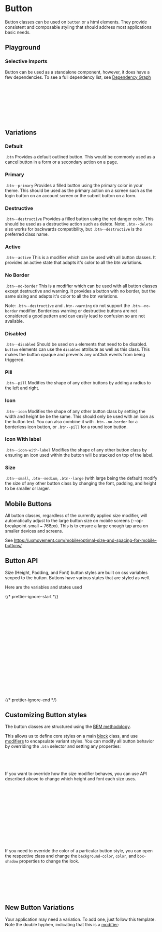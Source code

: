 
<Meta of={ButtonStories} />

# Button

<div
  dangerouslySetInnerHTML={{
    __html: createSourceCodeLink({ link: 'components/button.css' }).outerHTML,
  }}
></div>

Button classes can be used on `button` or `a` html elements. They provide consistent and composable styling that should address most applications basic needs.

## Playground

<Canvas of={ButtonStories.Default} />
<Controls of={ButtonStories.Default} />

### Selective Imports

Button can be used as a standalone component, however, it does have a few dependencies. To see a full dependency list, see [Dependency Graph](?path=/docs/overview-selective-imports--docs#dependencies)

```css
/* Depends on */
@import '@rolemodel/optics/dist/css/core/fonts';
@import '@rolemodel/optics/dist/css/core/tokens';
@import '@rolemodel/optics/dist/css/core/base';
@import '@rolemodel/optics/dist/css/components/icon';

/* Component */
@import '@rolemodel/optics/dist/css/components/button';
```

## Variations

### Default

`.btn` Provides a default outlined button. This would be commonly used as a cancel button in a form or a secondary action on a page.

<Canvas of={ButtonStories.Default} />

### Primary

`.btn--primary` Provides a filled button using the primary color in your theme. This should be used as the primary action on a screen such as the login button on an account screen or the submit button on a form.

<Canvas of={ButtonStories.Primary} />

### Destructive

`.btn--destructive` Provides a filled button using the red danger color. This should be used as a destructive action such as delete.
Note: `.btn--delete` also works for backwards compatibility, but `.btn--destructive` is the preferred class name.

<Canvas of={ButtonStories.Destructive} />

### Active

`.btn--active` This is a modifier which can be used with all button classes. It provides an active state that adapts it's color to all the btn variations.

<Canvas of={ButtonStories.Active} />

### No Border

`.btn--no-border` This is a modifier which can be used with all button classes except destructive and warning. It provides a button with no border, but the same sizing and adapts it's color to all the btn variations.

Note: `.btn--destructive` and `.btn--warning` do not support the `.btn--no-border` modifier. Borderless warning or destructive buttons are not considered a good pattern and can easily lead to confusion so are not available.

<Canvas of={ButtonStories.NoBorder} />

### Disabled

`.btn--disabled` Should be used on `a` elements that need to be disabled. `button` elements can use the `disabled` attribute as well as this class. This makes the button opaque and prevents any onClick events from being triggered.

<Canvas of={ButtonStories.Disabled} />

### Pill

`.btn--pill` Modifies the shape of any other buttons by adding a radius to the left and right.

<Canvas of={ButtonStories.Pill} />

### Icon

`.btn--icon` Modifies the shape of any other button class by setting the width and height be be the same. This should only be used with an icon as the button text. You can also combine it with `.btn--no-border` for a borderless icon button, or `.btn--pill` for a round icon button.

<Canvas of={ButtonStories.Icon} />

### Icon With label

`.btn--icon-with-label` Modifies the shape of any other button class by ensuring an icon used within the button will be stacked on top of the label.

<Canvas of={ButtonStories.IconWithLabel} />

### Size

`.btn--small`, `.btn--medium`, `.btn--large` (with large being the default) modify the size of any other button class by changing the font, padding, and height to be smaller or larger.

<Canvas of={ButtonStories.Size} />

## Mobile Buttons

All button classes, regardless of the currently applied size modifier, will automatically adjust to the large button size on mobile screens (--op-breakpoint-small ~ 768px).
This is to ensure a large enough tap area on smaller devices and screens.

See https://uxmovement.com/mobile/optimal-size-and-spacing-for-mobile-buttons/

## Button API

Size (Height, Padding, and Font) button styles are built on css variables scoped to the button.
Buttons have various states that are styled as well.

Here are the variables and states used

{/* prettier-ignore-start */}
```css
/* Variable API */
--_op-btn-height-small
--_op-btn-height-medium
--_op-btn-height-large

--_op-btn-font-small
--_op-btn-font-medium
--_op-btn-font-large

--_op-btn-padding-small
--_op-btn-padding-medium
--_op-btn-padding-large

/* Different states */
.btn {} /* Default behavior */
.btn:not(:disabled, .btn--disabled):hover {} /* Hover behavior  */
.btn.btn--no-border {} /* No Border Modifier  */
.btn.btn--no-border:not(:disabled, .btn--disabled):hover {} /* Hovered No Border Modifier  */
.btn.btn--active {} /* Active Modifier  */
.btn.btn--active:not(:disabled, .btn--disabled):hover {} /* Hovered No Border Modifier  */
```
{/* prettier-ignore-end */}

## Customizing Button styles

<div
  dangerouslySetInnerHTML={{
    __html: createAlert({
      title: 'Important!',
      description: 'These patterns represent how to customize the style of the button for your project.',
    }).outerHTML,
  }}
></div>

The button classes are structured using the [BEM methodology](https://getbem.com/naming).

This allows us to define core styles on a main [block](https://getbem.com/naming/#block) class, and use [modifiers](https://getbem.com/naming/#modifier) to encapsulate variant styles. You can modify all button behavior by overriding the `.btn` selector and setting any properties:

```css
.btn {
  border-radius: 0;
}
```

If you want to override how the size modifier behaves, you can use API described above to change which height and font each size uses.

```css
.btn {
  --_op-btn-height-small: var(--op-space-2x-large);
  --_op-btn-height-medium: var(--op-space-3x-large);
  --_op-btn-height-large: var(--op-space-4x-large);

  --_op-btn-font-small: var(--op-font-4x-large);
  --_op-btn-font-medium: var(--op-font-5x-large);
  --_op-btn-font-large: var(--op-font-6x-large);

  --_op-btn-padding-small: var(--op-space-large);
  --_op-btn-padding-medium: var(--op-space-x-large);
  --_op-btn-padding-large: var(--op-space-2x-large);
}
```

If you need to override the color of a particular button style, you can open the respective class and change the `background-color`, `color`, and `box-shadow` properties to change the look.

```css
/* This will only affect the default button, but not primary, secondary, etc. */
.btn {
  background-color: red;
  color: white;
  box-shadow: red;
}
```

## New Button Variations

<div
  dangerouslySetInnerHTML={{
    __html: createAlert({
      title: 'Important!',
      description: 'These patterns represent how to create new variations of the button for your project.',
    }).outerHTML,
  }}
></div>

Your application may need a variation. To add one, just follow this template. Note the double hyphen, indicating that this is a [modifier](https://getbem.com/naming/#modifier):

```css
.btn--{name} {
  background-color:
  box-shadow:
  color:

  /* Active State */
  &.btn--active {
    background-color:
    box-shadow:
    color:
  }

  /* Hover State */
  &:hover {
    background-color:
    box-shadow:
    color:
  }

  /* Focus State */
  &:focus,
  &:focus-within,
  &:focus-visible {
    box-shadow:
  }

  /* Borderless State */
  &.btn--no-border {
    background-color:
    box-shadow:
    color:

    /* Borderless + Active State. */
    &.btn--active {
      background-color:
      box-shadow:
      color:
    }

    /* Borderless + Hover State */
    &:hover {
      background-color:
      box-shadow:
      color:
    }

    /* Borderless + Focus State */
    &:focus,
    &:focus-within,
    &:focus-visible {
      background-color:
      box-shadow:
      color:
    }
  }
}
```

